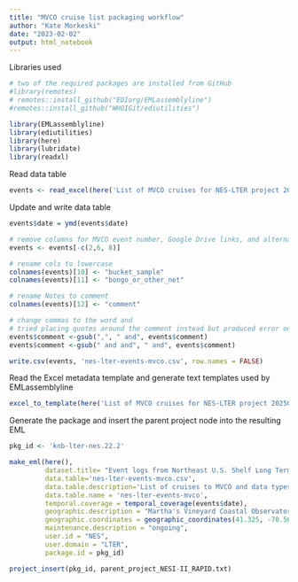 ```yaml
---
title: "MVCO cruise list packaging workflow"
author: "Kate Morkeski"
date: "2023-02-02"
output: html_notebook
---
```


Libraries used

```r
# two of the required packages are installed from GitHub
#library(remotes)
# remotes::install_github("EDIorg/EMLassemblyline")
#remotes::install_github("WHOIGit/ediutilities")

library(EMLassemblyline)
library(ediutilities)
library(here)
library(lubridate)
library(readxl)

```

Read data table

```r

events <- read_excel(here('List of MVCO cruises for NES-LTER project 20250523.xlsx'), sheet = 1, skip = 6)

```

Update and write data table

```r

events$date = ymd(events$date)

# remove columns for MVCO event number, Google Drive links, and alternate DLA links
events <- events[-c(2,6, 8)]

# rename cols to lowercase
colnames(events)[10] <- "bucket_sample"
colnames(events)[11] <- "bongo_or_other_net"

# rename Notes to comment
colnames(events)[12] <- "comment"

# change commas to the word and
# tried placing quotes around the comment instead but produced error on evaluation
events$comment <-gsub(",", " and", events$comment)
events$comment <-gsub(" and and", " and", events$comment)

write.csv(events, 'nes-lter-events-mvco.csv', row.names = FALSE)

```

Read the Excel metadata template and generate text templates used by
EMLassemblyline

```r

excel_to_template(here('List of MVCO cruises for NES-LTER project 20250523'), 'nes-lter-events-mvco', rights='CC0')

```


Generate the package and insert the parent project node into the resulting EML

```r

pkg_id <- 'knb-lter-nes.22.2'

make_eml(here(),
         dataset.title= "Event logs from Northeast U.S. Shelf Long Term Ecological Research (NES-LTER) cruises to the Martha's Vineyard Coastal Observatory (MVCO) ongoing since 2017",
         data.table='nes-lter-events-mvco.csv',
         data.table.description='List of cruises to MVCO and data types collected',
         data.table.name = 'nes-lter-events-mvco',
         temporal.coverage = temporal_coverage(events$date),
         geographic.description = "Martha's Vineyard Coastal Observatory",
         geographic.coordinates = geographic_coordinates(41.325, -70.567),
         maintenance.description = "ongoing",
         user.id = "NES",
         user.domain = "LTER",
         package.id = pkg_id)

project_insert(pkg_id, parent_project_NESI-II_RAPID.txt)

```
